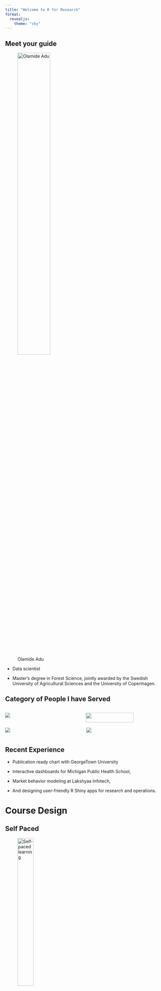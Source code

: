 ```yaml
---
title: "Welcome to R for Research"
format: 
  revealjs:
    theme: "sky"
---
```


## Meet your guide

![Olamide Adu](profile.png){fig-align="center" width=50%}

:::{.incremental}
- Data scientist 

- Master’s degree in Forest Science, jointly awarded by the Swedish University of Agricultural Sciences and the University of Copenhagen.
:::

## Category of People I have Served {.scrollable}


:::: {.columns}
:::{.column}
![](https://images.unsplash.com/photo-1647596325805-3255398c7ba8?q=80&w=2662&auto=format&fit=crop&ixlib=rb-4.1.0&ixid=M3wxMjA3fDB8MHxwaG90by1wYWdlfHx8fGVufDB8fHx8fA%3D%3D)
:::

::: {.column}
![](https://images.unsplash.com/photo-1503676382389-4809596d5290?q=80&w=2676&auto=format&fit=crop&ixlib=rb-4.1.0&ixid=M3wxMjA3fDB8MHxwaG90by1wYWdlfHx8fGVufDB8fHx8fA%3D%3D){width=80%}
:::

::::

:::: {.columns}
::: {.column}
![](https://images.pexels.com/photos/10375939/pexels-photo-10375939.jpeg?auto=compress&cs=tinysrgb&w=1260&h=750&dpr=1)
:::

::: {.column}
![](https://images.pexels.com/photos/32115953/pexels-photo-32115953/free-photo-of-female-doctor-holding-medical-book-with-stethoscope.jpeg?auto=compress&cs=tinysrgb&w=1260&h=750&dpr=1)

:::
::::

## Recent Experience

:::{.incremental}
-    Publication ready chart with GeorgeTown University 

-    Interactive dashboards for Michigan Public Health School,

-    Market behavior modeling at Lakshyaa Infotech,

-    And designing user-friendly R Shiny apps for research and operations.
:::

# Course Design

## Self Paced

![Self-paced learning](https://images.pexels.com/photos/3466163/pexels-photo-3466163.jpeg?auto=compress&cs=tinysrgb&w=1260&h=750&dpr=1){width=35%}

## Weekly Live Session

![Weekly live sessions](https://images.pexels.com/photos/1595386/pexels-photo-1595386.jpeg?auto=compress&cs=tinysrgb&w=1260&h=750&dpr=1){width=40%}

## Your Feedbacks are Welcomed
![Learners feedback to improve content delivery](https://images.pexels.com/photos/9486674/pexels-photo-9486674.jpeg?auto=compress&cs=tinysrgb&w=1260&h=750&dpr=1){width=35%}


## Prefer a Bootcamp?

![](r4r-bc.png){fig-align="center"}

# Extra Support? 

## Need more help? One-on-one sessions available
![](https://images.pexels.com/photos/7640773/pexels-photo-7640773.jpeg?auto=compress&cs=tinysrgb&w=1260&h=750&dpr=1){fig-align="center}

## Personalized data solutions

![](https://images.unsplash.com/photo-1657727534685-36b09f84e193?q=80&w=2670&auto=format&fit=crop&ixlib=rb-4.1.0&ixid=M3wxMjA3fDB8MHxwaG90by1wYWdlfHx8fGVufDB8fHx8fA%3D%3D){fig-align="center}

## A Bit More About Me {.scrollable}

[When I’m not coding...](https://media1.giphy.com/media/v1.Y2lkPTc5MGI3NjExZzViODM2emo1MTY3MHR4bm5xNmt6dXFteDV3ZDM2Mjl0MHpxOW93MyZlcD12MV9pbnRlcm5hbF9naWZfYnlfaWQmY3Q9Zw/KAvlM8rLYEXkLTMMM5/giphy.gif){fig-align="center}

<hr>

![Watching Anime](https://media2.giphy.com/media/v1.Y2lkPTc5MGI3NjExdmZmOXdseG5icWRmNmxnbDEycHlhamNyYXk5NWF5bHI4dTRxdGsweSZlcD12MV9pbnRlcm5hbF9naWZfYnlfaWQmY3Q9Zw/q217GUnfKAmJlFcjBX/giphy.gif){fig-align="center}

![Taking walks](https://media3.giphy.com/media/v1.Y2lkPTc5MGI3NjExYzlheDB0Nzh1YTd5MjNocnR0NGVpZzliZW01Ym01Y2lxMjR6ZnVuOCZlcD12MV9pbnRlcm5hbF9naWZfYnlfaWQmY3Q9Zw/nBgH1BhsX0qje/giphy.gif){fig-align="center}

![Reading](https://media3.giphy.com/media/v1.Y2lkPTc5MGI3NjExZ21qb2J3em82bTM1eTU0amYwZHprc3hqZDcxdnhkeTNwMnpvaDNjMSZlcD12MV9pbnRlcm5hbF9naWZfYnlfaWQmY3Q9Zw/NFA61GS9qKZ68/giphy.gif){fig-align="center}


# Ready to begin? Let’s master R together.

##
![](https://media2.giphy.com/media/v1.Y2lkPTc5MGI3NjExbGdodHY5bHpvdDFuamZuYW9xMHdsbm1ibjE5bzZhbWJ1ajk0dHNheiZlcD12MV9pbnRlcm5hbF9naWZfYnlfaWQmY3Q9Zw/l1J3CbFgn5o7DGRuE/giphy.gif){fig-align="center}